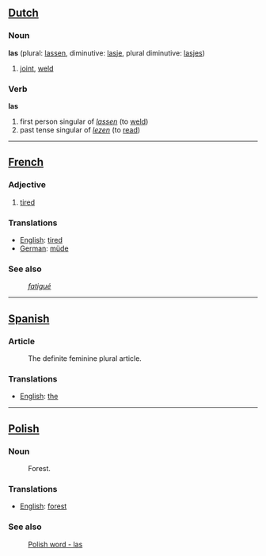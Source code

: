 == [[Dutch]] ==
===Noun===
'''las''' (plural: [[lassen]], diminutive: [[lasje]], plural diminutive: [[lasjes]])
#[[joint]], [[weld]]

===Verb===
'''las'''

#first person singular of ''[[lassen]]'' (to [[weld]])
#past tense singular of ''[[lezen]]'' (to [[read]])

-----
== [[French]] ==
===Adjective===

#[[tired]]

=== Translations ===
*[[English]]: [[tired]]
*[[German]]: [[müde]]

=== See also ===
:''[[fatigué]]''

-----

== [[Spanish]] ==

=== Article ===
:The definite feminine plural article.

=== Translations ===
*[[English]]: [[the]]

-----

== [[Polish]] ==

=== Noun ===
:Forest.

=== Translations ===
*[[English]]: [[forest]]

=== See also ===
:[[Polish word - las]]